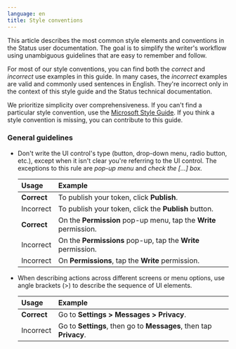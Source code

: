 ```yaml
---
language: en
title: Style conventions
---
```


This article describes the most common style elements and conventions in the Status user documentation. The goal is to simplify the writer's workflow using unambiguous guidelines that are easy to remember and follow.

For most of our style conventions, you can find both the *correct* and *incorrect* use examples in this guide. In many cases, the *incorrect* examples are valid and commonly used sentences in English. They're incorrect only in the context of this style guide and the Status technical documentation.

We prioritize simplicity over comprehensiveness. If you can't find a particular style convention, use the [Microsoft Style Guide](https://learn.microsoft.com/en-us/style-guide/welcome/). If you think a style convention is missing, you can contribute to this guide.

### General guidelines

- Don't write the UI control's type (button, drop-down menu, radio button, etc.), except when it isn't clear you're referring to the UI control. The exceptions to this rule are *pop-up menu* and *check the [...] box.*

    | Usage       | Example                                                          |
    |:------------|:-----------------------------------------------------------------|
    | **Correct** | To publish your token, click **Publish**.                        |
    | Incorrect   | To publish your token, click the **Publish** button.             |
    | **Correct** | On the **Permission** pop-up menu, tap the **Write** permission. |
    | Incorrect   | On the **Permissions** pop-up, tap the **Write** permission.     |
    | Incorrect   | On **Permissions**, tap the **Write** permission.                |

- When describing actions across different screens or menu options, use angle brackets (>) to describe the sequence of UI elements.

    | Usage       | Example                                                            |
    |:------------|:-------------------------------------------------------------------|
    | **Correct** | Go to **Settings > Messages > Privacy**.                           |
    | Incorrect   | Go to **Settings**, then go to **Messages**, then tap **Privacy**. |
